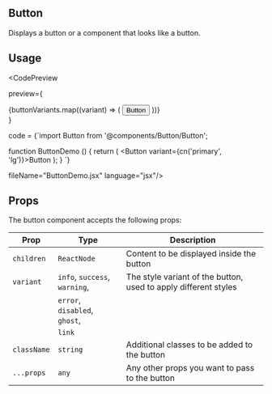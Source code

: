 
## Button

Displays a button or a component that looks like a button.

## Usage

<CodePreview 

preview={
<div style={{display:"flex", alignItems:"center", justifyContetn:"center", flexWrap:"wrap", gap:"1rem"}}>
{buttonVariants.map((variant) => (
    <ComponentCard key={variant} className>
        <Button variant={variant}>Button</Button>
    </ComponentCard>
))}
</div>
}

code =
{`import Button from '@components/Button/Button';

function ButtonDemo () {
    return (
        <Button variant={cn('primary', 'lg')}>Button</Button>
    );
}
`}

fileName="ButtonDemo.jsx"
language="jsx"/>

## Props

The button component accepts the following props:

| Prop          | Type                           | Description                                                           |
|---------------|---------------------------     |-----------------------------------------------------------------------|
| `children`    | `ReactNode`                    | Content to be displayed inside the button                             |
| `variant`     | `info`, `success`, `warning`,  | The style variant of the button, used to apply different styles       |
|               | `error`, `disabled`, `ghost`,  |                                                                       |
|               | `link`                         |                                                                       |
| `className`   | `string`                       | Additional classes to be added to the button                          |
| `...props`    | `any`                          | Any other props you want to pass to the button                        |
